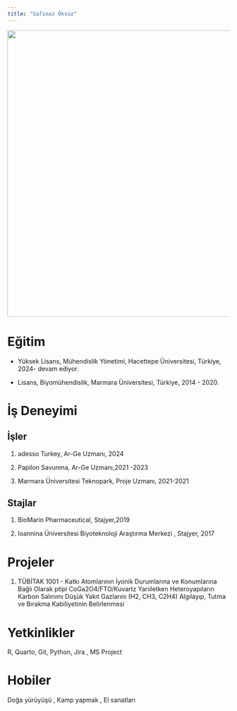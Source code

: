 ```yaml
---
title: "Safinaz Öksüz"
---
```


![](images/safinazoksuz.jpg){fig-align="center" width="651"}

# Eğitim

-   Yüksek Lisans, Mühendislik Yönetimi, Hacettepe Üniversitesi, Türkiye, 2024- devam ediyor.

-   Lisans, Biyomühendislik, Marmara Üniversitesi, Türkiye, 2014 - 2020.

# İş Deneyimi

## İşler

1.  adesso Turkey, Ar-Ge Uzmanı, 2024

2.  Papilon Savunma, Ar-Ge Uzmanı,2021 -2023

3.  Marmara Üniversitesi Teknopark, Proje Uzmanı, 2021-2021

## Stajlar

1.  BioMarin Pharmaceutical, Stajyer,2019

2.  Ioannina Üniversitesi Biyoteknoloji Araştırma Merkezi , Stajyer, 2017

# Projeler

1.  TÜBİTAK 1001 - Katkı Atomlarının İyonik Durumlarına ve Konumlarına Bağlı Olarak ptipi CoGa2O4/FTO/Kuvartz Yarıiletken Heteroyapıların Karbon Salınımı Düşük Yakıt Gazlarını (H2, CH3, C2H4) Algılayıp, Tutma ve Bırakma Kabiliyetinin Belirlenmesi

# Yetkinlikler

R, Quarto, Git, Python, Jira , MS Project

# Hobiler

Doğa yürüyüşü , Kamp yapmak , El sanatları
